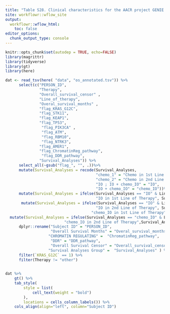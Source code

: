 ```yaml
---
title: "Table S28. Clinical characteristics for the AACR project GENIE NSCLC cohort."
site: workflowr::wflow_site
output:
  workflowr::wflow_html:
    toc: false
editor_options:
  chunk_output_type: console
---
```


```r
knitr::opts_chunk$set(autodep = TRUE, echo=FALSE)
library(magrittr)
library(tidyverse)
library(gt)
library(here)
```



```r

dat <- read_tsv(here( "data", "os_annotated.tsv")) %>% 
      select(c("PERSON_ID",
               "Therapy",
               "Overall_survival_censor" , 
               "Line_of_therapy",
               "Overal_survival_months" ,
               "flag_KRAS_G12C",
               "flag_STK11", 
               "flag_KEAP1", 
               "flag_TP53", 
                "flag_PIK3CA" ,
                "flag_ATM", 
                "flag_RBM10", 
                "flag_NTRK3",
               "flag_AMER1",
               "flag_ChromatinReg_pathway",
                "flag_DDR_pathway",
               "Survival_Analyses")) %>%
      select_all(~gsub("flag_", "", .))%>%
      mutate(Survival_Analyses = recode(Survival_Analyses,
                                        "chemo_1" = "Chemo in 1st Line of Therapy", 
                                        "chemo_2" = "Chemo in 2nd Line of Therapy",
                                        "IO ; IO + chemo_IO" = "IO", 
                                        "IO + chemo_IO" = "chemo_IO"))%>%
      mutate(Survival_Analyses = ifelse(Survival_Analyses == "IO" & Line_of_therapy == 1, 
                                        "IO in 1st Line of Therapy", Survival_Analyses))%>%
       mutate(Survival_Analyses = ifelse(Survival_Analyses == "IO" & Line_of_therapy == 2, 
                                        "IO in 2nd Line of Therapy", Survival_Analyses))%>%      mutate(Survival_Analyses = ifelse(Survival_Analyses == "chemo_IO" & Line_of_therapy == 1, 
                                      "chemo_IO in 1st Line of Therapy", Survival_Analyses))%>% 
  mutate(Survival_Analyses = ifelse(Survival_Analyses == "chemo_IO" & Line_of_therapy == 1, 
                          "chemo_IO in 2nd Line of Therapy",Survival_Analyses ))%>%
      dplyr::rename("Subject ID" = "PERSON_ID", 
                    "Overall Survival Months" = "Overal_survival_months",
                   "CHROMATIN REGULATING" =  "ChromatinReg_pathway", 
                    "DDR" = "DDR_pathway",
                    "Overall Survival Censor" = "Overall_survival_censor", 
                   "Survival Analyses Group" =  "Survival_Analyses" ) %>%
      filter(`KRAS_G12C` == 1) %>%
      filter(Therapy != "other") 
 

```


```r
dat %>%
    gt() %>%
    tab_style(
        style = list(
            cell_text(weight = "bold")
        ),
        locations = cells_column_labels()) %>%
    cols_align(align="left", column="Subject ID")

```
